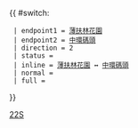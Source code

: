 {{ #switch: {{{format|}}}
  | endpoint1 = [[薄扶林花園]]
  | endpoint2 = [[中環碼頭]]
  | direction = 2
  | status = 
  | inline = [[薄扶林花園]] ↔ [[中環碼頭]]
  | normal =
  | full =
}}<noinclude>[[Category:港島專線小巴路線模板|22S]]</noinclude>